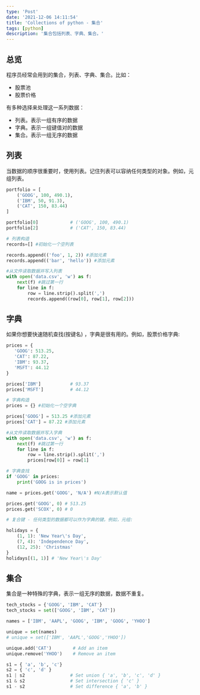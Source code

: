 ```yaml
---
type: 'Post'
date: '2021-12-06 14:11:54'
title: 'Collections of python - 集合'
tags: [python]
description: '集合包括列表、字典、集合。'
---
```


## 总览

程序员经常会用到的集合，列表、字典、集合。比如：

- 股票池
- 股票价格

有多种选择来处理这一系列数据：

- 列表。表示一组有序的数据
- 字典。表示一组键值对的数据
- 集合。表示一组无序的数据

## 列表

当数据的顺序很重要时，使用列表。记住列表可以容纳任何类型的对象。例如，元组列表。

```python
portfolio = [
    ('GOOG', 100, 490.1),
    ('IBM', 50, 91.3),
    ('CAT', 150, 83.44)
]

portfolio[0]            # ('GOOG', 100, 490.1)
portfolio[2]            # ('CAT', 150, 83.44)

# 列表构造
records=[] #初始化一个空列表

records.append(('foo', 1, 2)) #添加元素
records.append(('bar', 'hello')) #添加元素

#从文件读取数据并写入列表
with open('data.csv', 'w') as f:
    next(f) #跳过第一行
    for line in f:
        row = line.strip().split(',')
        records.append((row[0], row[1], row[2]))
```

## 字典

如果你想要快速随机查找(按键名) ，字典是很有用的。例如，股票价格字典:

```python
prices = {
   'GOOG': 513.25,
   'CAT': 87.22,
   'IBM': 93.37,
   'MSFT': 44.12
}

prices['IBM']           # 93.37
prices['MSFT']          # 44.12

# 字典构造
prices = {} #初始化一个空字典

prices['GOOG'] = 513.25 #添加元素
prices['CAT'] = 87.22 #添加元素

#从文件读取数据并写入字典
with open('data.csv', 'w') as f:
    next(f) #跳过第一行
    for line in f:
        row = line.strip().split(',')
        prices[row[0]] = row[1]

# 字典查找
if 'GOOG' in prices:
    print('GOOG is in prices')

name = prices.get('GOOG', 'N/A') #N/A表示默认值

prices.get('GOOG', 0) # 513.25
prices.get('SCOX', 0) # 0

# 复合键 - 任何类型的数据都可以作为字典的键。例如，元组:

holidays = {
    (1, 1): 'New Year\'s Day',
    (7, 4): 'Independence Day',
    (12, 25): 'Christmas'
}
holidays[(1, 1)] # 'New Year\'s Day'
```

## 集合

集合是一种特殊的字典，表示一组无序的数据，数据不重复。

```python
tech_stocks = {'GOOG', 'IBM', 'CAT'}
tech_stocks = set(['GOOG', 'IBM', 'CAT'])

names = ['IBM', 'AAPL', 'GOOG', 'IBM', 'GOOG', 'YHOO']

unique = set(names)
# unique = set(['IBM', 'AAPL','GOOG','YHOO'])

unique.add('CAT')        # Add an item
unique.remove('YHOO')    # Remove an item

s1 = { 'a', 'b', 'c'}
s2 = { 'c', 'd' }
s1 | s2                 # Set union { 'a', 'b', 'c', 'd' }
s1 & s2                 # Set intersection { 'c' }
s1 - s2                 # Set difference { 'a', 'b' }

```
